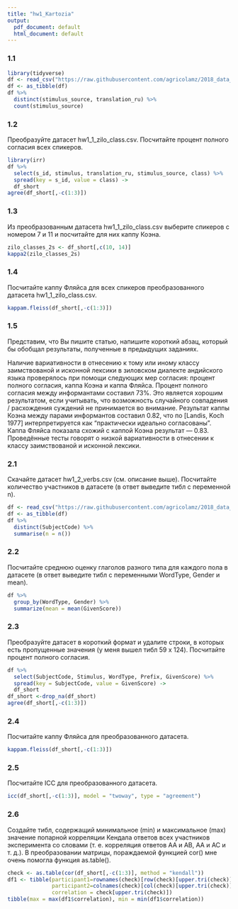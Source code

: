 ```yaml
---
title: "hw1_Kartozia"
output:
  pdf_document: default
  html_document: default
---
```

### 1.1
``` r
library(tidyverse)
df <- read_csv("https://raw.githubusercontent.com/agricolamz/2018_data_analysis_for_linguists/master/data/students/kartozia/hw1_agreement/hw1_1_zilo_class.csv", col_names = TRUE)
df <- as_tibble(df)
df %>%
  distinct(stimulus_source, translation_ru) %>% 
  count(stimulus_source)
```
### 1.2
Преобразуйте датасет hw1_1_zilo_class.csv. Посчитайте процент полного согласия всех спикеров.
``` r
library(irr)
df %>% 
  select(s_id, stimulus, translation_ru, stimulus_source, class) %>% 
  spread(key = s_id, value = class) ->
  df_short
agree(df_short[,-c(1:3)])
```
### 1.3
Из преобразованным датасета hw1_1_zilo_class.csv выберите спикеров с номером 7 и 11 и посчитайте для них каппу Коэна.
``` r
zilo_classes_2s <- df_short[,c(10, 14)]
kappa2(zilo_classes_2s)
```
### 1.4
Посчитайте каппу Фляйса для всех спикеров преобразованного датасета hw1_1_zilo_class.csv.
``` r
kappam.fleiss(df_short[,-c(1:3)])
```
### 1.5
Представим, что Вы пишите статью, напишите короткий абзац, который бы обобщал результаты, полученные в предыдущих заданиях.

  Наличие вариативности в отнесению к тому или иному классу заимствованой и исконной лексики в зиловском диалекте андийского языка проверялось при помощи следующих мер согласия: процент полного согласия, каппа Коэна и каппа Фляйса. Процент полного согласия между информантами составил 73%. Это является хорошим результатом, если учитывать, что возможность случайного совпадения / расхождения суждений не принимается во внимание. Результат каппы Коэна между парами информантов составил 0.82, что по [Landis, Koch 1977] интерпретируется как "практически идеально согласованы". Каппа Фляйса показала схожий с каппой Коэна результат — 0.83. Проведённые тесты говорят о низкой вариативности в отнесении к классу заимствованой и исконной лексики.

### 2.1
Скачайте датасет hw1_2_verbs.csv (см. описание выше). Посчитайте количество участников в датасете (в ответ выведите тибл с переменной n).
``` r
df <- read_csv("https://raw.githubusercontent.com/agricolamz/2018_data_analysis_for_linguists/master/data/students/kartozia/hw1_agreement/hw1_2_verbs.csv", col_names = TRUE)
df <- as_tibble(df)
df %>%
  distinct(SubjectCode) %>%
  summarise(n = n())
```
### 2.2
Посчитайте среднюю оценку глаголов разного типа для каждого пола в датасете (в ответ выведите тибл с переменными WordType, Gender и mean).
``` r
df %>%
  group_by(WordType, Gender) %>% 
  summarize(mean = mean(GivenScore))
```
### 2.3
Преобразуйте датасет в короткий формат и удалите строки, в которых есть пропущенные значения (у меня вышел тибл 59 x 124). Посчитайте процент полного согласия.
``` r
df %>% 
  select(SubjectCode, Stimulus, WordType, Prefix, GivenScore) %>% 
  spread(key = SubjectCode, value = GivenScore) ->
  df_short
df_short <-drop_na(df_short)
agree(df_short[,-c(1:3)])
```
### 2.4
Посчитайте каппу Фляйса для преобразованного датасета.
``` r
kappam.fleiss(df_short[,-c(1:3)])
```
### 2.5
Посчитайте ICC для преобразованного датасета.
``` r
icc(df_short[,-c(1:3)], model = "twoway", type = "agreement")
```
### 2.6
Создайте тибл, содержащий минимальное (min) и максимальное (max) значение попарной корреляции Кендала ответов всех участников эксперимента со словами (т. е. корреляция ответов АА и AB, AA и AC и т. д.). В преобразовании матрицы, пораждаемой функцией cor() мне очень помогла функция as.table().
``` r
check <- as.table(cor(df_short[,-c(1:3)], method = "kendall"))
df1 <- tibble(participant1=rownames(check)[row(check)[upper.tri(check)]], 
              participant2=colnames(check)[col(check)[upper.tri(check)]],
              correlation = check[upper.tri(check)])
tibble(max = max(df1$correlation), min = min(df1$correlation))
```